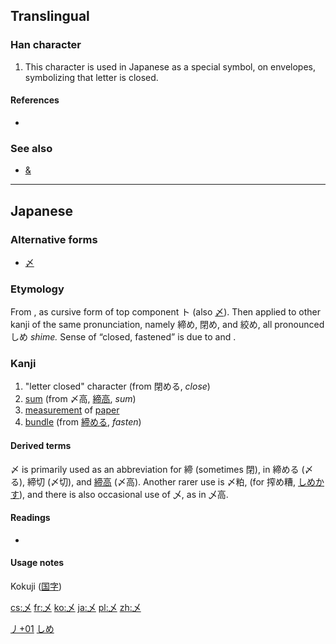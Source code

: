 ==Translingual==

===Han character===
{{Han char|rn=4|rad=丿|as=01|sn=2|four=|canj=大山 (KU), XX大山 (XXKU)}}

# This character is used in Japanese as a special symbol, on envelopes,  symbolizing that letter is closed.

====References====
* {{Han ref|kx=0081.181|dkj=00116|hdz=10049.051|uh=4E44|ud=20036}}

===See also===
* [[&]] <!-- Graphically similar abbreviation: & from “et”, 〆 from 「しめ」 -->

----

==Japanese==
{{wikipedia|lang=ja}}
===Alternative forms===
* [[〆]]

===Etymology===
From {{term|占める|tr=shimeru|lang=ja}}, as cursive form of top component ト (also [[〆]]). Then applied to other kanji of the same pronunciation, namely 締め, 閉め, and 絞め, all pronounced しめ ''shime.'' Sense of “closed, fastened” is due to {{term|閉める||to close|tr=shimeru|lang=ja}} and {{term|締める||to fasten|tr=shimeru|lang=ja}}.

===Kanji===
{{ja-kanji|grade=uc|rs=丿01}}

# "letter closed" character (from 閉める, ''close'')
# [[sum]] (from 〆高, [[締高]], ''sum'')
# [[measurement]] of [[paper]]
# [[bundle]] (from [[締める]], ''fasten'')

====Derived terms====
〆 is primarily used as an abbreviation for 締 (sometimes 閉), in 締める (〆る), 締切 (〆切), and [[締高]] (〆高). Another rarer use is 〆粕, (for 搾め糟, [[しめかす]]), and there is also occasional use of 乄, as in 乄高.

====Readings====
* {{ja-readings|on=|kun=[[しめ]] (shime), [[して]] (shite)}}

====Usage notes====
Kokuji ([[国字 ]])

[[Category:Japanese-only CJKV Characters|丿+01]]
[[Category:Japanese symbols|しめ]]

[[cs:乄]]
[[fr:乄]]
[[ko:乄]]
[[ja:乄]]
[[pl:乄]]
[[zh:乄]]